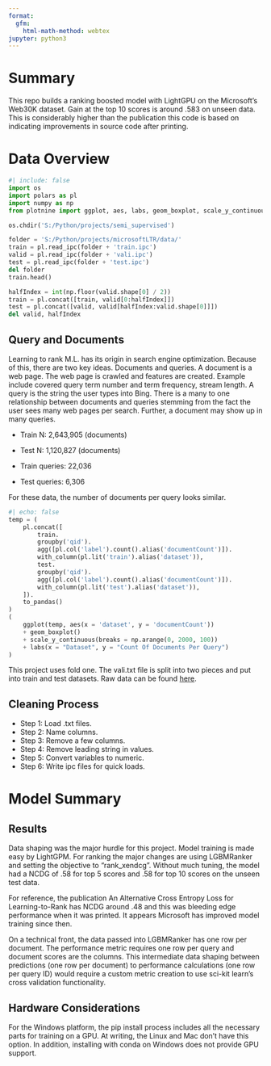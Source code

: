 ```yaml
---
format:
  gfm:
    html-math-method: webtex
jupyter: python3
---
```


# Summary
This repo builds a ranking boosted model with LightGPU on the Microsoft's Web30K dataset. Gain at the top 10 scores is around .583 on unseen data. This is considerably higher than the publication this code is based on indicating improvements in source code after printing.

# Data Overview

```python
#| include: false
import os
import polars as pl
import numpy as np
from plotnine import ggplot, aes, labs, geom_boxplot, scale_y_continuous

os.chdir('S:/Python/projects/semi_supervised')

folder = 'S:/Python/projects/microsoftLTR/data/'
train = pl.read_ipc(folder + 'train.ipc')
valid = pl.read_ipc(folder + 'vali.ipc')
test = pl.read_ipc(folder + 'test.ipc')
del folder
train.head()

halfIndex = int(np.floor(valid.shape[0] / 2))
train = pl.concat([train, valid[0:halfIndex]])
test = pl.concat([valid, valid[halfIndex:valid.shape[0]]])
del valid, halfIndex
```

## Query and Documents
Learning to rank M.L. has its origin in search engine optimization. Because of this, there are two key ideas. Documents and queries. A document is a web page. The web page is crawled and features are created. Example include covered query term number and term frequency, stream length. A query is the string the user types into Bing. There is a many to one relationship between documents and queries stemming from the fact the user sees many web pages per search. Further, a document may show up in many queries.

-   Train N: 2,643,905 (documents)
-   Test N: 1,120,827 (documents)

-   Train queries: 22,036
-   Test queries: 6,306

For these data, the number of documents per query looks similar.

```python
#| echo: false
temp = (
    pl.concat([
        train.
        groupby('qid').
        agg([pl.col('label').count().alias('documentCount')]).
        with_column(pl.lit('train').alias('dataset')),
        test.
        groupby('qid').
        agg([pl.col('label').count().alias('documentCount')]).
        with_column(pl.lit('test').alias('dataset')),
    ]).
    to_pandas()
)
(
    ggplot(temp, aes(x = 'dataset', y = 'documentCount'))
    + geom_boxplot()
    + scale_y_continuous(breaks = np.arange(0, 2000, 100))
    + labs(x = "Dataset", y = "Count Of Documents Per Query")
)
```

This project uses fold one. The vali.txt file is split into two pieces and put into train and test datasets. Raw data can be found [here](https://www.microsoft.com/en-us/research/project/mslr/).

## Cleaning Process
-   Step 1: Load .txt files.
-   Step 2: Name columns.
-   Step 3: Remove a few columns.
-   Step 4: Remove leading string in values.
-   Step 5: Convert variables to numeric.
-   Step 6: Write ipc files for quick loads.

# Model Summary
## Results
Data shaping was the major hurdle for this project. Model training is made easy by LightGPM. For ranking the major changes are using LGBMRanker and setting the objective to "rank_xendcg". Without much tuning, the model had a NCDG of .58 for top 5 scores and .58 for top 10 scores on the unseen test data. 

For reference, the publication An Alternative Cross Entropy Loss for Learning-to-Rank has NCDG around .48 and this was bleeding edge performance when it was printed. It appears Microsoft has improved model training since then.

On a technical front, the data passed into LGBMRanker has one row per document. The performance metric requires one row per query and document scores are the columns. This intermediate data shaping between predictions (one row per document) to performance calculations (one row per query ID) would require a custom metric creation to use sci-kit learn's cross validation functionality. 

## Hardware Considerations
For the Windows platform, the pip install process includes all the necessary parts for training on a GPU. At writing, the Linux and Mac don't have this option. In addition, installing with conda on Windows does not provide GPU support. 